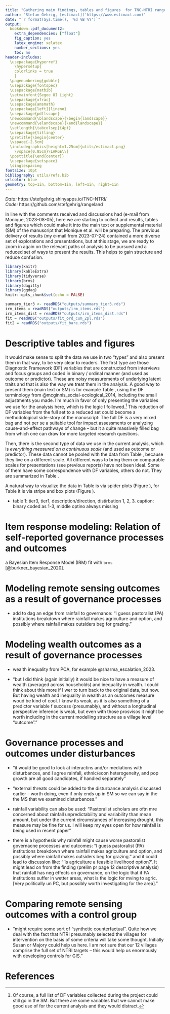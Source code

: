 ```yaml
---
title: "Gathering main findings, tables and figures  for TNC-NTRI rangeland management project publication"
author: "Stefan Gehrig, [estimact]('https://www.estimact.com)"
date: "`r format(Sys.time(), '%d %B %Y')`"
output:
  bookdown::pdf_document2:
    extra_dependencies: ["float"]
    fig_caption: yes
    latex_engine: xelatex
    number_sections: yes
    toc: no
header-includes:
  \usepackage{hyperref}
    \hypersetup{
    colorlinks = true
    }
  \pagenumbering{gobble}
  \usepackage{fontspec}
  \usepackage{natbib}
  \setmainfont{Segoe UI Light}
  \usepackage{xfrac}
  \usepackage{amsmath}
  \usepackage[left]{lineno}
  \usepackage{pdflscape}
  \newcommand{\blandscape}{\begin{landscape}}
  \newcommand{\elandscape}{\end{landscape}}
  \setlength{\tabcolsep}{4pt}
  \usepackage{titling}
  \pretitle{\begin{center}
  \vspace{-2.5cm}
  \includegraphics[height=1.25cm]{utils/estimact.png}
    \vspace{0.85cm}\LARGE\\}
  \posttitle{\end{center}}
  \usepackage{setspace}
  \singlespacing
fontsize: 10pt
bibliography: utils/refs.bib
urlcolor: blue
geometry: top=1in, bottom=1in, left=1in, right=1in
---
```

\vspace{0.5cm}

*Data:* https://stefgehrig.shinyapps.io/TNC-NTRI/   
*Code:* https://github.com/stefgehrig/rangeland 

\vspace{0.25cm}

In line with the comments received and discussions had (e-mail from Monique, 2023-08-05), here we are starting to collect and results, tables and figures which could make it into the main text or supplemental material (SM) of the manuscript that Monique et al. will be preparing. The previous delivery of results (my e-mail from 2023-07-24) contained a more diverse set of explorations and presentations, but at this stage, we are ready to zoom in again on the relevant paths of analysis to be pursued and a reduced set of ways to present the results. This helps to gain structure and reduce confusion.

\vspace{0.25cm}

```{=latex}
\tableofcontents
```
 
\newpage \pagenumbering{arabic} \setcounter{page}{1}
 
```r
library(knitr)
library(kableExtra)
library(tidyverse)
library(brms)
library(dagitty)
library(ggdag)
knitr::opts_chunk$set(echo = FALSE)

summary_tier3 <- readRDS("outputs/summary_tier3.rds")
irm_items = readRDS("outputs/irm_items.rds")
irm_items_dist = readRDS("outputs/irm_items_dist.rds")
fit = readRDS("outputs/fit_ord_cum_2pl.rds")
fit2 = readRDS("outputs/fit_bare.rds")
```

# Descriptive tables and figures

It would make sense to split the data we use in two "types" and also present them in that way, to be very clear to readers. The first type are those Diagnostic Framework (DF) variables that are constructed from interviews and focus groups and coded in binary / ordinal manner (and used as outcome or predictor). These are noisy measurements of underlying latent traits and that is also the way we treat them in the analysis. A good way to present them (main text or SM) is for example Table \ref{tab:dfsum}, using the DF terminology from @mcginnis_social-ecological_2014, including the small adjustments you made. I'm much in favor of only presenting the variables we use for the analysis here, which is the logic I followed.^[Of course, a full list of DF variables collected during the project could still go in the SM. But there are some variables that we cannot make good use of for the current analysis and they would distract.] This reduction of DF variables from the full set to a reduced set could become a methodological side-story of the manuscript: The full DF is a very mixed bag and not per se a suitable tool for impact assessments or analyzing cause-and-effect pathways of change -- but it a quite massively filled bag from which one can draw for more targeted research questions.

Then, there is the second type of data we use in the current analysis, which is *everything measured on a continuous scale* (and used as outcome or predictor). These data cannot be pooled with the data from Table \ref{tab:dfsum}, because they live on a different scale. All different ways to bring them on comparable scales for presentations (see previous reports) have not been ideal. Some of them have some correspondence with DF variables, others do not. They are summarized in Table \ref{tab:othersum}.

A natural way to visualize the data in Table \ref{tab:dfsum} is via spider plots (Figure \ref{fig:spider}), for Table \ref{tab:dfsum} it is via stripe and box plots (Figure \ref{fig:box}).

- table 1: tier3, tier1, description/direction, distirbution 1, 2, 3. caption: binary coded as 1-3, middle optino always missing

# Item response modeling: Relation of self-reported governance processes and outcomes

a Bayesian Item Response Model (IRM) fit with `brms` [@burkner_bayesian_2020].

# Modeling remote sensing outcomes as a result of governance processes

- add to dag an edge from rainfall to governance: "I guess pastoralist (PA) institutions breakdown where rainfall makes agriculture and option, and possibly where rainfall makes outsiders beg for grazing."

# Modeling wealth outcomes as a result of governance processes

- wealth inequality from PCA, for example @sharma_escalation_2023.

- "but I did think (again initially) it would be nice to have a measure of wealth (averaged across households) and inequality in wealth. I could think about this more if I wer to turn back to the original data, but now. But having wealth and inequality in wealth as an outcomes measure woud be kind of cool. I know its weak, as it is also something of a predictor variable f success (presumably), and without a longitudinal perspective inference is weak, but even with those prosvisos it might be worth including in the current modelling structure as a village level “outcome”."

# Governance processes and outcomes under disturbances

- "it would be good to look at interactins and/or mediations with disturbances, and I agree rainfall, ethnic/econ heterogeneity, and pop growth are all good candidates, if handled separately"

- "external threats could be added to the disturbance analysis discussed earlier – worth doing, even if only ends up in SM so we can say in the the MS that we examined disturbances."

- rainfall variability can also be used: "Pastoralist scholars are oftn mre concerned about rainfall unpredictabiilty and variability than mean amount, but under the current circumstances of increasing drought, this measure may be fine for us. I will keep my eyes open for how rainfall is being used in recent paper"

- there is a hypothesis why rainfall might cause worse pastoralist governacne processes and outcomes: "I guess pastoralist (PA) institutions breakdown where rainfall makes agriculture and option, and possibly where rainfall makes outsiders beg for grazing." and it could lead to discussion like: "'Is agriculture a feasible livelihood option?'. It might lead on from the finding (prelim pr page 12 descriptive analysis) that rainfall has neg effects on governance, on the logic that if PA institutions suffer in wetter areas, what is the logic for mving to agric. [Very politically un PC, but possibly worth investigating for the area]."

# Comparing remote sensing outcomes with a control group

- "might require some sort of “synthetic counterfactual”. Quite how we deal with the fact that NTRI presumably selected the villages for intervention on the basis of some criteria will take some thought. Initially Susan or Majory could help us here. I am not sure that our 12 villages comprise the full set of NTRI targets – this would help us enormously with developing controls for GIS."

# References



